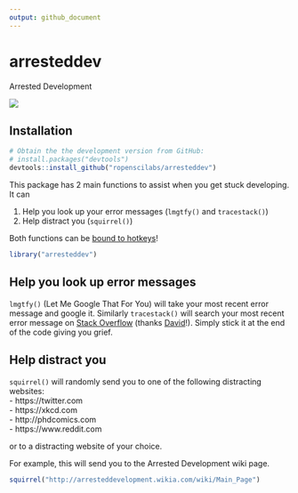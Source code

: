 ```yaml
---
output: github_document
---
```

<!-- README.md is generated from README.Rmd. Please edit that file -->

# arresteddev

Arrested Development


![](http://bukk.it/wow.gif)

## Installation

```r
# Obtain the the development version from GitHub:
# install.packages("devtools")
devtools::install_github("ropenscilabs/arresteddev")
```

This package has 2 main functions to assist when you get stuck developing. It can 

1. Help you look up your error messages (`lmgtfy()` and `tracestack()`)
2. Help distract you (`squirrel()`)

Both functions can be [bound to hotkeys](https://rstudio.github.io/rstudioaddins/#keyboard-shorcuts)!

```r
library("arresteddev")
```

## Help you look up error messages

`lmgtfy()` (Let Me Google That For You) will take your most recent error message and google it. Similarly `tracestack()` will search your most recent error message on [Stack Overflow](https://stackoverflow.com) (thanks [David]("https://twitter.com/drob)!). Simply stick it at the end of the code giving you grief.

## Help distract you

`squirrel()` will randomly send you to one of the following distracting websites:  
- https://twitter.com  
- https://xkcd.com  
- http://phdcomics.com  
- https://www.reddit.com  

or to a distracting website of your choice.

For example, this will send you to the Arrested Development wiki page.

```r
squirrel("http://arresteddevelopment.wikia.com/wiki/Main_Page")
```


